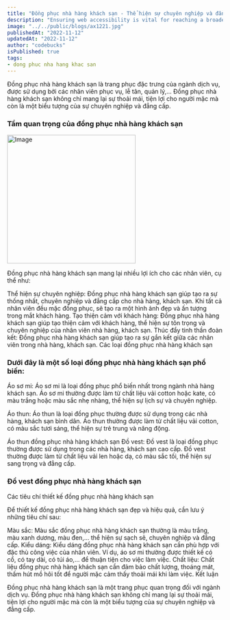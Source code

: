 ```yaml
---
title: "Đồng phục nhà hàng khách sạn - Thể hiện sự chuyên nghiệp và đẳng cấp"
description: "Ensuring web accessibility is vital for reaching a broader audience and creating inclusive digital experiences. This blog highlights essential web accessibility best practices, guidelines, and tools to make your websites accessible to everyone."
image: "../../public/blogs/ax1221.jpg"
publishedAt: "2022-11-12"
updatedAt: "2022-11-12"
author: "codebucks"
isPublished: true
tags:
- dong phuc nha hang khac san
---
```



Đồng phục nhà hàng khách sạn là trang phục đặc trưng của ngành dịch vụ, được sử dụng bởi các nhân viên phục vụ, lễ tân, quản lý,... Đồng phục nhà hàng khách sạn không chỉ mang lại sự thoải mái, tiện lợi cho người mặc mà còn là một biểu tượng của sự chuyên nghiệp và đẳng cấp.

### Tầm quan trọng của đồng phục nhà hàng khách sạn

<Image
  src="/blogs/ax1237.jpg"
  width="300"
  height="300"
  alt="Image"
  sizes="100vw"
/>

Đồng phục nhà hàng khách sạn mang lại nhiều lợi ích cho các nhân viên, cụ thể như:

Thể hiện sự chuyên nghiệp: Đồng phục nhà hàng khách sạn giúp tạo ra sự thống nhất, chuyên nghiệp và đẳng cấp cho nhà hàng, khách sạn. Khi tất cả nhân viên đều mặc đồng phục, sẽ tạo ra một hình ảnh đẹp và ấn tượng trong mắt khách hàng.
Tạo thiện cảm với khách hàng: Đồng phục nhà hàng khách sạn giúp tạo thiện cảm với khách hàng, thể hiện sự tôn trọng và chuyên nghiệp của nhân viên nhà hàng, khách sạn.
Thúc đẩy tinh thần đoàn kết: Đồng phục nhà hàng khách sạn giúp tạo ra sự gắn kết giữa các nhân viên trong nhà hàng, khách sạn.
Các loại đồng phục nhà hàng khách sạn

### Dưới đây là một số loại đồng phục nhà hàng khách sạn phổ biến:

Áo sơ mi: Áo sơ mi là loại đồng phục phổ biến nhất trong ngành nhà hàng khách sạn. Áo sơ mi thường được làm từ chất liệu vải cotton hoặc kate, có màu trắng hoặc màu sắc nhẹ nhàng, thể hiện sự lịch sự và chuyên nghiệp.


Áo thun: Áo thun là loại đồng phục thường được sử dụng trong các nhà hàng, khách sạn bình dân. Áo thun thường được làm từ chất liệu vải cotton, có màu sắc tươi sáng, thể hiện sự trẻ trung và năng động.

Áo thun đồng phục nhà hàng khách sạn
Đồ vest: Đồ vest là loại đồng phục thường được sử dụng trong các nhà hàng, khách sạn cao cấp. Đồ vest thường được làm từ chất liệu vải len hoặc dạ, có màu sắc tối, thể hiện sự sang trọng và đẳng cấp.

### Đồ vest đồng phục nhà hàng khách sạn
Các tiêu chí thiết kế đồng phục nhà hàng khách sạn

Để thiết kế đồng phục nhà hàng khách sạn đẹp và hiệu quả, cần lưu ý những tiêu chí sau:

Màu sắc: Màu sắc đồng phục nhà hàng khách sạn thường là màu trắng, màu xanh dương, màu đen,... thể hiện sự sạch sẽ, chuyên nghiệp và đẳng cấp.
Kiểu dáng: Kiểu dáng đồng phục nhà hàng khách sạn cần phù hợp với đặc thù công việc của nhân viên. Ví dụ, áo sơ mi thường được thiết kế có cổ, có tay dài, có túi áo,... để thuận tiện cho việc làm việc.
Chất liệu: Chất liệu đồng phục nhà hàng khách sạn cần đảm bảo chất lượng, thoáng mát, thấm hút mồ hôi tốt để người mặc cảm thấy thoải mái khi làm việc.
Kết luận

Đồng phục nhà hàng khách sạn là một trang phục quan trọng đối với ngành dịch vụ. Đồng phục nhà hàng khách sạn không chỉ mang lại sự thoải mái, tiện lợi cho người mặc mà còn là một biểu tượng của sự chuyên nghiệp và đẳng cấp.
